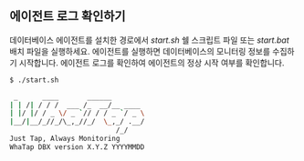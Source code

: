 ## 에이전트 로그 확인하기

데이터베이스 에이전트를 설치한 경로에서 *start.sh* 쉘 스크립트 파일 또는 *start.bat* 배치 파일을 실행하세요. 에이전트를 실행하면 데이터베이스의 모니터링 정보를 수집하기 시작합니다. 에이전트 로그를 확인하여 에이전트의 정상 시작 여부를 확인합니다.

```bash title='start.sh'
$ ./start.sh

 _      ____       ______
| | /| / / /  ___ /_  __/__ ____
| |/ |/ / _ \/ _ `// / / _ `/ _ \
|__/|__/_//_/\_,_//_/  \_,_/ .__/
                          /_/
Just Tap, Always Monitoring
WhaTap DBX version X.Y.Z YYYYMMDD
```